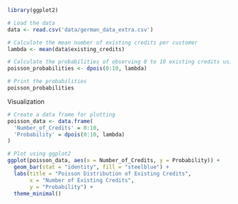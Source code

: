 
```r
library(ggplot2)
```



```r
# Load the data
data <- read.csv('data/german_data_extra.csv')
```


```r
# Calculate the mean number of existing credits per customer
lambda <- mean(data$existing_credits)
```


```r
# Calculate the probabilities of observing 0 to 10 existing credits using the Poisson distribution
poisson_probabilities <- dpois(0:10, lambda)
```


```r
# Print the probabilities
poisson_probabilities
```


Visualization


```r
# Create a data frame for plotting
poisson_data <- data.frame(
  'Number_of_Credits' = 0:10,
  'Probability' = dpois(0:10, lambda)
)
```


```r
# Plot using ggplot2
ggplot(poisson_data, aes(x = Number_of_Credits, y = Probability)) +
  geom_bar(stat = "identity", fill = "steelblue") +
  labs(title = "Poisson Distribution of Existing Credits",
       x = "Number of Existing Credits",
       y = "Probability") +
  theme_minimal()
```

